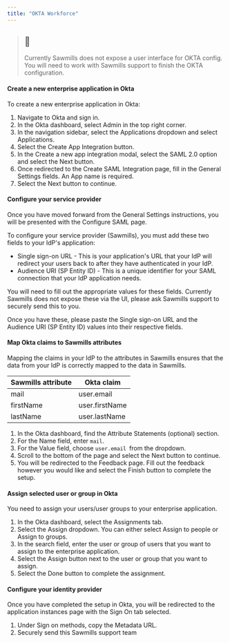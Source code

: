 ```yaml
---
title: "OKTA Workforce"
---
```


> ## 📘
> 
> Currently Sawmills does not expose a user interface for OKTA config. You will need to work with Sawmills support to finish the OKTA configuration.

#### Create a new enterprise application in Okta

To create a new enterprise application in Okta:

1. Navigate to Okta and sign in.
2. In the Okta dashboard, select Admin in the top right corner.
3. In the navigation sidebar, select the Applications dropdown and select Applications.
4. Select the Create App Integration button.
5. In the Create a new app integration modal, select the SAML 2.0 option and select the Next button.
6. Once redirected to the Create SAML Integration page, fill in the General Settings fields. An App name is required.
7. Select the Next button to continue.

#### Configure your service provider

Once you have moved forward from the General Settings instructions, you will be presented with the Configure SAML page.

To configure your service provider (Sawmills), you must add these two fields to your IdP's application:

* Single sign-on URL - This is your application's URL that your IdP will redirect your users back to after they have authenticated in your IdP.
* Audience URI (SP Entity ID) - This is a unique identifier for your SAML connection that your IdP application needs.

You will need to fill out the appropriate values for these fields. Currently Sawmills does not expose these via the UI, please ask Sawmills support to securely send this to you.

Once you have these, please paste the Single sign-on URL and the Audience URI (SP Entity ID) values into their respective fields.

#### Map Okta claims to Sawmills attributes

Mapping the claims in your IdP to the attributes in Sawmills ensures that the data from your IdP is correctly mapped to the data in Sawmills.

| Sawmills attribute | Okta claim     |
| ------------------ | -------------- |
| mail               | user.email     |
| firstName          | user.firstName |
| lastName           | user.lastName  |

1. In the Okta dashboard, find the Attribute Statements (optional) section.
2. For the Name field, enter `mail`.
3. For the Value field, choose `user.email `from the dropdown.
4. Scroll to the bottom of the page and select the Next button to continue.
5. You will be redirected to the Feedback page. Fill out the feedback however you would like and select the Finish button to complete the setup.

#### Assign selected user or group in Okta

You need to assign your users/user groups to your enterprise application.

1. In the Okta dashboard, select the Assignments tab.
2. Select the Assign dropdown. You can either select Assign to people or Assign to groups.
3. In the search field, enter the user or group of users that you want to assign to the enterprise application.
4. Select the Assign button next to the user or group that you want to assign.
5. Select the Done button to complete the assignment.

#### Configure your identity provider

Once you have completed the setup in Okta, you will be redirected to the application instances page with the Sign On tab selected.

1. Under Sign on methods, copy the Metadata URL.
2. Securely send this Sawmills support team